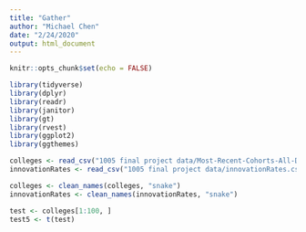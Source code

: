 ```yaml
---
title: "Gather"
author: "Michael Chen"
date: "2/24/2020"
output: html_document
---
```


```r
knitr::opts_chunk$set(echo = FALSE)
```

```r
library(tidyverse)
library(dplyr)
library(readr)
library(janitor)
library(gt)
library(rvest)
library(ggplot2)
library(ggthemes)

colleges <- read_csv("1005 final project data/Most-Recent-Cohorts-All-Data-Elements (1).csv")
innovationRates <- read_csv("1005 final project data/innovationRates.csv")

colleges <- clean_names(colleges, "snake")
innovationRates <- clean_names(innovationRates, "snake")

test <- colleges[1:100, ]
test5 <- t(test)
```

